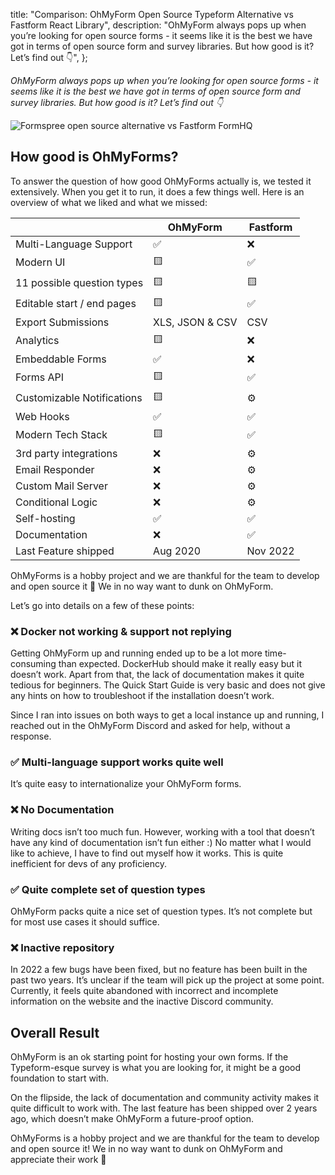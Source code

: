 
  title: "Comparison: OhMyForm Open Source Typeform Alternative vs Fastform React Library",
  description:
    "OhMyForm always pops up when you’re looking for open source forms - it seems like it is the best we have got in terms of open source form and survey libraries. But how good is it? Let’s find out 👇",
};

_OhMyForm always pops up when you’re looking for open source forms - it seems like it is the best we have got in terms of open source form and survey libraries. But how good is it? Let’s find out 👇_

<Image
  src={HeaderImage}
  alt="Formspree open source alternative vs Fastform FormHQ"
  className="rounded-lg"
/>

## How good is OhMyForms?

To answer the question of how good OhMyForms actually is, we tested it extensively. When you get it to run, it does a few things well. Here is an overview of what we liked and what we missed:

|                            | OhMyForm        | Fastform |
| -------------------------- | --------------- | ---------- |
| Multi-Language Support     | ✅              | ❌         |
| Modern UI                  | 🟨              | ✅         |
| 11 possible question types | 🟨              | 🟨         |
| Editable start / end pages | 🟨              | ✅         |
| Export Submissions         | XLS, JSON & CSV | CSV        |
| Analytics                  | 🟨              | ❌         |
| Embeddable Forms           | ✅              | ❌         |
| Forms API                  | 🟨              | ✅         |
| Customizable Notifications | 🟨              | ⚙️         |
| Web Hooks                  | ✅              | ✅         |
| Modern Tech Stack          | 🟨              | ✅         |
| 3rd party integrations     | ❌              | ⚙️         |
| Email Responder            | ❌              | ⚙️         |
| Custom Mail Server         | ❌              | ⚙️         |
| Conditional Logic          | ❌              | ⚙️         |
| Self-hosting               | ✅              | ✅         |
| Documentation              | ❌              | ✅         |
| Last Feature shipped       | Aug 2020        | Nov 2022   |

<Callout title="Hobby project" type="note">
  OhMyForms is a hobby project and we are thankful for the team to develop and open source it 🤍 We in no way
  want to dunk on OhMyForm.
</Callout>

Let’s go into details on a few of these points:

### ❌ Docker not working & support not replying

Getting OhMyForm up and running ended up to be a lot more time-consuming than expected. DockerHub should make it really easy but it doesn’t work. Apart from that, the lack of documentation makes it quite tedious for beginners. The Quick Start Guide is very basic and does not give any hints on how to troubleshoot if the installation doesn’t work.

Since I ran into issues on both ways to get a local instance up and running, I reached out in the OhMyForm Discord and asked for help, without a response.

### ✅ Multi-language support works quite well

It’s quite easy to internationalize your OhMyForm forms.

### ❌ No Documentation

Writing docs isn’t too much fun. However, working with a tool that doesn’t have any kind of documentation isn’t fun either :) No matter what I would like to achieve, I have to find out myself how it works. This is quite inefficient for devs of any proficiency.

### ✅ Quite complete set of question types

OhMyForm packs quite a nice set of question types. It’s not complete but for most use cases it should suffice.

### ❌ Inactive repository

In 2022 a few bugs have been fixed, but no feature has been built in the past two years. It’s unclear if the team will pick up the project at some point. Currently, it feels quite abandoned with incorrect and incomplete information on the website and the inactive Discord community.

## Overall Result

OhMyForm is an ok starting point for hosting your own forms. If the Typeform-esque survey is what you are looking for, it might be a good foundation to start with.

On the flipside, the lack of documentation and community activity makes it quite difficult to work with. The last feature has been shipped over 2 years ago, which doesn’t make OhMyForm a future-proof option.

<Callout title="Once more" type="note">
  OhMyForms is a hobby project and we are thankful for the team to develop and open source it! We in no way
  want to dunk on OhMyForm and appreciate their work 🤍
</Callout>

<MdxCTA />

